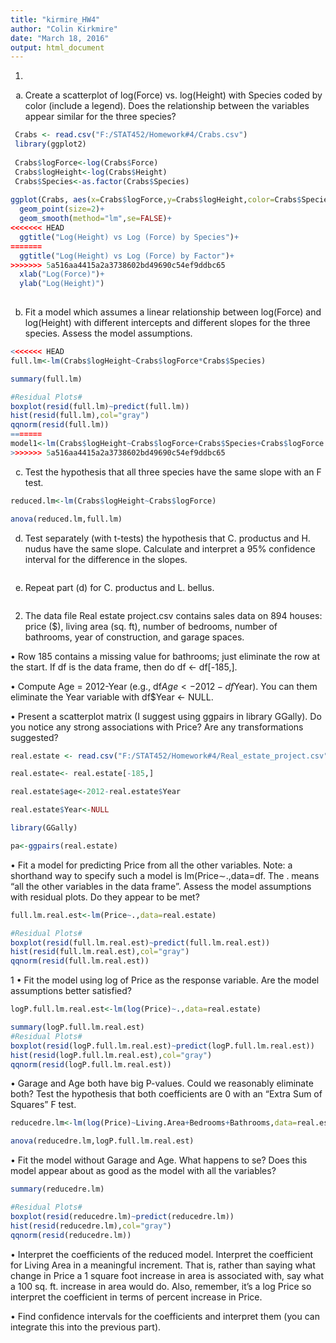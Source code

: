 ```yaml
---
title: "kirmire_HW4"
author: "Colin Kirkmire"
date: "March 18, 2016"
output: html_document
---
```



1)
(a) Create a scatterplot of log(Force) vs. log(Height) with Species coded by color (include a
legend). Does the relationship between the variables appear similar for the three species?


```r
 Crabs <- read.csv("F:/STAT452/Homework#4/Crabs.csv")
 library(ggplot2)
 
 Crabs$logForce<-log(Crabs$Force)
 Crabs$logHeight<-log(Crabs$Height)
 Crabs$Species<-as.factor(Crabs$Species)
 
ggplot(Crabs, aes(x=Crabs$logForce,y=Crabs$logHeight,color=Crabs$Species))+
  geom_point(size=2)+
  geom_smooth(method="lm",se=FALSE)+
<<<<<<< HEAD
  ggtitle("Log(Height) vs Log (Force) by Species")+
=======
  ggtitle("Log(Height) vs Log (Force) by Factor")+
>>>>>>> 5a516aa4415a2a3738602bd49690c54ef9ddbc65
  xlab("Log(Force)")+
  ylab("Log(Height)")
  
```

(b) Fit a model which assumes a linear relationship between log(Force) and log(Height)
with different intercepts and different slopes for the three species. Assess the model
assumptions.

```r
<<<<<<< HEAD
full.lm<-lm(Crabs$logHeight~Crabs$logForce*Crabs$Species)

summary(full.lm)

#Residual Plots#
boxplot(resid(full.lm)~predict(full.lm))
hist(resid(full.lm),col="gray")
qqnorm(resid(full.lm))
=======
model1<-lm(Crabs$logHeight~Crabs$logForce+Crabs$Species+Crabs$logForce:Crabs$Species)
>>>>>>> 5a516aa4415a2a3738602bd49690c54ef9ddbc65

```



(c) Test the hypothesis that all three species have the same slope with an F test.
```r
reduced.lm<-lm(Crabs$logHeight~Crabs$logForce)

anova(reduced.lm,full.lm)

```

(d) Test separately (with t-tests) the hypothesis that C. productus and H. nudus have the
same slope. Calculate and interpret a 95% confidence interval for the difference in the
slopes.

```r


```

(e) Repeat part (d) for C. productus and L. bellus.

```r


```
2. The data file Real estate project.csv contains sales data on 894 houses: price ($), living
area (sq. ft), number of bedrooms, number of bathrooms, year of construction, and garage
spaces.

• Row 185 contains a missing value for bathrooms; just eliminate the row at the start. If
df is the data frame, then do df <- df[-185,].

• Compute Age = 2012-Year (e.g., df$Age <- 2012-df$Year). You can them eliminate
the Year variable with df$Year <- NULL.

• Present a scatterplot matrix (I suggest using ggpairs in library GGally). Do you notice
any strong associations with Price? Are any transformations suggested?

```r
real.estate <- read.csv("F:/STAT452/Homework#4/Real_estate_project.csv")

real.estate<- real.estate[-185,]

real.estate$age<-2012-real.estate$Year

real.estate$Year<-NULL

library(GGally)

pa<-ggpairs(real.estate)

```

• Fit a model for predicting Price from all the other variables. Note: a shorthand way to
specify such a model is lm(Price∼.,data=df. The . means “all the other variables in
the data frame”. Assess the model assumptions with residual plots. Do they appear to
be met?

```r
full.lm.real.est<-lm(Price~.,data=real.estate)

#Residual Plots#
boxplot(resid(full.lm.real.est)~predict(full.lm.real.est))
hist(resid(full.lm.real.est),col="gray")
qqnorm(resid(full.lm.real.est))
```


1
• Fit the model using log of Price as the response variable. Are the model assumptions
better satisfied?

```r
logP.full.lm.real.est<-lm(log(Price)~.,data=real.estate)

summary(logP.full.lm.real.est)
#Residual Plots#
boxplot(resid(logP.full.lm.real.est)~predict(logP.full.lm.real.est))
hist(resid(logP.full.lm.real.est),col="gray")
qqnorm(resid(logP.full.lm.real.est))
```


• Garage and Age both have big P-values. Could we reasonably eliminate both? Test
the hypothesis that both coefficients are 0 with an “Extra Sum of Squares” F test.

```r
reducedre.lm<-lm(log(Price)~Living.Area+Bedrooms+Bathrooms,data=real.estate)

anova(reducedre.lm,logP.full.lm.real.est)

```

• Fit the model without Garage and Age. What happens to se? Does this model appear
about as good as the model with all the variables?

```r
summary(reducedre.lm)

#Residual Plots#
boxplot(resid(reducedre.lm)~predict(reducedre.lm))
hist(resid(reducedre.lm),col="gray")
qqnorm(resid(reducedre.lm))
```


• Interpret the coefficients of the reduced model. Interpret the coefficient for Living Area
in a meaningful increment. That is, rather than saying what change in Price a 1 square
foot increase in area is associated with, say what a 100 sq. ft. increase in area would do.
Also, remember, it’s a log Price so interpret the coefficient in terms of percent increase
in Price.



• Find confidence intervals for the coefficients and interpret them (you can integrate this
into the previous part).
